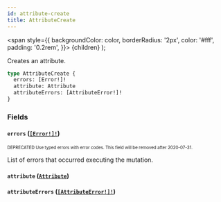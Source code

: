 ```yaml
---
id: attribute-create
title: AttributeCreate
---
```


<span
style={{
      backgroundColor: color,
      borderRadius: '2px',
      color: '#fff',
      padding: '0.2rem',
    }}>
{children}
</span>
);

Creates an attribute.

```graphql
type AttributeCreate {
  errors: [Error!]!
  attribute: Attribute
  attributeErrors: [AttributeError!]!
}
```

### Fields

#### `errors` ([`[Error!]!`](/api-reference/objects/error.mdx))

<sub><sup><Tag color="#ffba00">DEPRECATED</Tag> Use typed errors with error codes. This field will be removed after 2020-07-31.</sup></sub>

List of errors that occurred executing the mutation.

#### `attribute` ([`Attribute`](/api-reference/objects/attribute.mdx))

#### `attributeErrors` ([`[AttributeError!]!`](/api-reference/objects/attribute-error.mdx))

